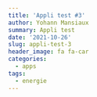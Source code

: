 ```yaml
---
title: 'Appli test #3'
author: Yohann Mansiaux
summary: Appli test
date: '2021-10-26'
slug: appli-test-3
header_image: fa fa-car
categories:
  - apps
tags:
  - energie
---
```

